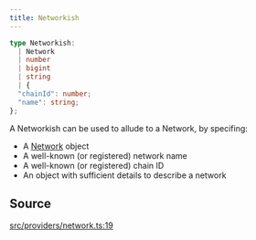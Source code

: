 ```yaml
---
title: Networkish
---
```


```ts
type Networkish: 
  | Network
  | number
  | bigint
  | string
  | {
  "chainId": number;
  "name": string;
};
```

A Networkish can be used to allude to a Network, by specifing:

- A [Network](../classes/Network) object
- A well-known (or registered) network name
- A well-known (or registered) chain ID
- An object with sufficient details to describe a network

## Source

[src/providers/network.ts:19](https://github.com/dominant-strategies/quais-6.js/blob/95934f9b18ff90a0666dd9772179b612f2ad5510/src/providers/network.ts#L19)
